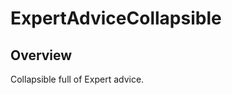 
<Meta of={ExpertAdviceCollapsibleStories} />

# ExpertAdviceCollapsible

<ResourceLinks
  sourceCode="https://github.com/cultureamp/kaizen-design-system/tree/main/packages/components/src/ExpertAdviceCollapsible"
  figma="https://www.figma.com/file/ZRfnoNUXbGZv4eVWLbF4Az/%F0%9F%96%BC%EF%B8%8F-Component-Gallery?type=design&node-id=6-5001&mode=design&t=VzrsL0wR4yiimjBa-0"
  designGuidelines="https://cultureamp.atlassian.net/wiki/spaces/DesignSystem/pages/3082094383/Collapsible"
  className="!mb-8"
/>


<Installation
  installCommand="yarn add @kaizen/components"
  importStatement='import { ExpertAdviceCollapsible } from "@kaizen/components"'
/>

## Overview

Collapsible full of Expert advice.

<Canvas of={ExpertAdviceCollapsibleStories.Playground} />
<Controls of={ExpertAdviceCollapsibleStories.Playground} />
